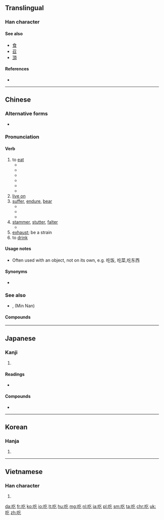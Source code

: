 {{also|喫}}
==Translingual==

===Han character===
{{Han char|rn=30|rad=口|as=03|sn=6|four=6801<sub>7</sub>|canj=口人弓 (RON)|ids=⿰口乞}}

====See also====
* [[食]]
* [[召]]
* [[頂]]

====References====
* {{Han ref|kx=0174.170|dkj=03280|dj=0387.100|hdz=10579.050|uh=5403|ud=21507|bh=A659|bd=42585}}

----

==Chinese==
{{zh-forms}}
{{stroke order}}

===Alternative forms===
* {{zh-l|喫}}

===Pronunciation===
{{zh-pron
|m=chī
|c=hek3
|w=4qiq
|mc=y
|ma=y
|cat=v,a
}}

====Verb====
{{zh-verb}}

# to [[eat]]
#* {{zh-usex|耶和華 說，誰 告訴 你 赤身露體 呢？莫非 你 吃 了 我 吩咐 你 不可 吃 的 那 樹 上 的 果子{zi} 嗎？|And he (Yehova) said, Who told thee that thou wast naked? Hast thou eaten of the tree, whereof I commanded thee that thou shouldest not eat?}}
#* {{zh-usex|他 很 喜歡 吃飯。|He loves to '''eat'''.}}
#* {{zh-usex|你 吃飯 了 嗎？|Have you eaten? (also a greeting)}}
#* {{zh-usex|你 吃 過 飯 嗎？|Have you eaten? (also a greeting)}}
#* {{zh-usex|你 吃飯 了 沒有？|Have you eaten? (also a greeting)}}
#* {{zh-usex|儂 飯 吃 過 了 𠲎？|Have you eaten? (also a greeting)|SH}}
# [[live on]]
# [[suffer]], [[endure]], [[bear]]
#* {{zh-l|吃苦|to endure hardship}}
#* {{zh-l|吃虧|to suffer losses, to be at a disadvantage}}
#* {{zh-usex|他 胸口 '''吃''' 了 一 槍。|He '''took''' a bullet in the chest.}}
# [[stammer]], [[stutter]], [[falter]]
#* {{zh-l|口吃|to stammer, to stutter}}
# [[exhaust]]; be a strain
# to [[drink]]

====Usage notes====
* Often used with an object, not on its own, e.g. 吃饭, 吃菜,吃东西
 
====Synonyms====
* {{zh-l|食}} {{qualifier|literary, dialectal, Cantonese}}

===See also===
* {{zh-l|唅}}, {{zh-l|含}} (Min Nan)

====Compounds====
{{der3
| {{zh-l|吃白飯}}
| {{zh-l|吃白眼}}
| {{zh-l|吃敗仗}}
| {{zh-l|吃飽}}
| {{zh-l|吃飽了撐的}}
| {{zh-l|吃閉門羹}}
| {{zh-l|吃不到}}
| {{zh-l|吃不得}}
| {{zh-l|吃不動}}
| {{zh-l|吃不慣}}
| {{zh-l|吃不好}}
| {{zh-l|吃不開}}
| {{zh-l|吃不來}}
| {{zh-l|吃不了，兜著走}}
| {{zh-l|吃不了}}
| {{zh-l|吃不起}}
| {{zh-l|吃不上}}
| {{zh-l|吃不透}}
| {{zh-l|吃不下}}
| {{zh-l|吃不消|tr=chībuxiāo}}
| {{zh-l|吃不住}}
| {{zh-l|吃不准}} {{attention|zh|吃不準?}}
| {{zh-l|吃茶}}
| {{zh-l|吃吃喝喝}}
| {{zh-l|吃醋|tr=chīcù}}
| {{zh-l|吃大鍋飯}}
| {{zh-l|吃刀}}
| {{zh-l|吃得開}}
| {{zh-l|吃得苦中苦，方為人上人}}
| {{zh-l|吃得來}}
| {{zh-l|吃得了}}
| {{zh-l|吃得下}}
| {{zh-l|吃得消}}
| {{zh-l|吃得住}}
| {{zh-l|吃掉}}
| {{zh-l|吃定心丸}}
| {{zh-l|吃豆腐|tr=chī dòufu}}
| {{zh-l|吃獨食}}, {{l|zh|吃獨食兒}}
| {{zh-l|吃兒}}
| {{zh-l|吃耳光}}
| {{zh-l|吃飯|tr=chīfàn}}
| {{zh-l|吃乾醋}}
| {{zh-l|吃乾飯}}
| {{zh-l|吃功夫}}
| {{zh-l|吃官司}}
| {{zh-l|吃管子}}
| {{zh-l|吃慣}}
| {{zh-l|吃好}}
| {{zh-l|吃喝兒}}
| {{zh-l|吃喝嫖賭}}
| {{zh-l|吃喝玩樂|tr=chīhēwánlè}}
| {{zh-l|吃黑棗兒}}
| {{zh-l|吃後悔藥}}, {{l|zh|吃後悔藥兒}}
| {{zh-l|吃花酒}}
| {{zh-l|吃皇糧}}
| {{zh-l|吃回扣}}
| {{zh-l|吃回頭草}}
| {{zh-l|吃葷}}
| {{zh-l|吃貨}}
| {{zh-l|吃緊}}
| {{zh-l|吃勁}}, {{l|zh|吃勁兒}}
| {{zh-l|吃驚|tr=chījīng}}
| {{zh-l|吃酒}}
| {{zh-l|吃開口飯}}
| {{zh-l|吃糠咽菜}}
| {{zh-l|吃客}}
| {{zh-l|吃空額}}
| {{zh-l|吃苦|tr=chīkǔ}}
| {{zh-l|吃苦頭}}
| {{zh-l|吃虧|tr=chīkuī}}
| {{zh-l|吃勞保}}
| {{zh-l|吃老本}}, {{l|zh|吃老本兒}}
| {{zh-l|吃纍}}
| {{zh-l|吃裏爬外}}
| {{zh-l|吃力|tr=chīlì}}
| {{zh-l|吃零食}}
| {{zh-l|吃零嘴}}
| {{zh-l|吃碼頭}}
| {{zh-l|吃悶虧}}
| {{zh-l|吃膩}}
| {{zh-l|吃偏飯}}
| {{zh-l|吃槍藥}}
| {{zh-l|吃槍子}}, {{l|zh|吃槍子兒}}
| {{zh-l|吃青}}
| {{zh-l|吃青春飯}}
| {{zh-l|吃請}}
| {{zh-l|吃人家的嘴軟，拿人家的手短}}
| {{zh-l|吃軟不吃硬}}
| {{zh-l|吃軟飯}}
| {{zh-l|吃傷}}
| {{zh-l|吃商品糧}}
| {{zh-l|吃食}}, {{l|zh|吃食兒}}
| {{zh-l|吃食堂}}
| {{zh-l|吃水}}
| {{zh-l|吃水不忘掘井人}}
| {{zh-l|吃素}}
| {{zh-l|吃透}}
| {{zh-l|吃席}}
| {{zh-l|吃喜酒}}
| {{zh-l|吃閒飯}}
| {{zh-l|吃現成飯}}
| {{zh-l|吃相}}
| {{zh-l|吃香|tr=chīxiāng}}
| {{zh-l|吃小虧，占大便宜}}
| {{zh-l|吃小灶}}
| {{zh-l|吃心}}
| {{zh-l|吃鴨蛋}}
| {{zh-l|吃啞巴虧}}
| {{zh-l|吃一驚|tr=chī yī jīng}}
| {{zh-l|吃一塹，長一智}}
| {{zh-l|吃贓}}
| {{zh-l|吃齋}}
| {{zh-l|吃著碗裏，望著鍋裏}}
| {{zh-l|吃重}}
| {{zh-l|吃主}}, {{l|zh|吃主兒}}
| {{zh-l|吃住}}
| {{zh-l|吃准}} {{attention|zh|吃準?}}
| {{zh-l|吃租}}
| {{zh-l|吃嘴}}
| {{zh-l|吃罪}}
| {{zh-l|街頭小吃|tr=jiētóu xiǎochī||street food}}
}}

{{zh-cat|Beginning}}

----

==Japanese==

===Kanji===
{{ja-kanji|grade=|rs=口03}}

# {{defn|lang=ja|sort=口03}}

====Readings====
* {{ja-readings|on=[[きつ]] (kitsu), [[こち]] (kochi)|kun=[[どもる]] (domoru)}}

====Compounds====
* {{ja-r|吃逆|しゃっくり}}

----

==Korean==

===Hanja===
{{ko-hanja|hangeul=흘|rv=heul|mr=hŭl}}

# {{defn|lang=ko|sort=口03}}

----

==Vietnamese==

===Han character===
{{vi-hantu|[[cật]], [[khật]], [[hấc]], [[hất]], [[hớt]], [[ngát]], [[ngặt]], [[ngật]], [[ực]]|rs=口03}}

# {{defn|lang=vi|sort=口03}}

[[da:吃]]
[[fr:吃]]
[[ko:吃]]
[[io:吃]]
[[lt:吃]]
[[hu:吃]]
[[mg:吃]]
[[nl:吃]]
[[ja:吃]]
[[pl:吃]]
[[sm:吃]]
[[ta:吃]]
[[chr:吃]]
[[uk:吃]]
[[zh:吃]]